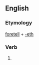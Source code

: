 ==English==

===Etymology===
[[foretell]] + [[-eth]]

===Verb===
{{en-verb form}}

# {{archaic third-person singular of|foretell}}